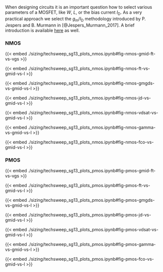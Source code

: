 When designing circuits it is an important question how to select various parameters of a MOSFET, like $W$, $L$, or the bias current $I_\mathrm{D}$. As a very practical approach we select the $g_\mathrm{m}/I_\mathrm{D}$ methodology introduced by P. Jespers and B. Murmann in [@Jespers_Murmann_2017]. A brief introduction is available [here](https://github.com/iic-jku/analog-circuit-design/blob/main/sizing/Ref_Murmann_gmID.pdf) as well.

### NMOS

{{< embed ./sizing/techsweep_sg13_plots_nmos.ipynb#fig-nmos-gmid-ft-vs-vgs >}}

{{< embed ./sizing/techsweep_sg13_plots_nmos.ipynb#fig-nmos-ft-vs-gmid-vs-l >}}

{{< embed ./sizing/techsweep_sg13_plots_nmos.ipynb#fig-nmos-gmgds-vs-gmid-vs-l >}}

{{< embed ./sizing/techsweep_sg13_plots_nmos.ipynb#fig-nmos-jd-vs-gmid-vs-l >}}

{{< embed ./sizing/techsweep_sg13_plots_nmos.ipynb#fig-nmos-vdsat-vs-gmid-vs-l >}}

{{< embed ./sizing/techsweep_sg13_plots_nmos.ipynb#fig-nmos-gamma-vs-gmid-vs-l >}}

{{< embed ./sizing/techsweep_sg13_plots_nmos.ipynb#fig-nmos-fco-vs-gmid-vs-l >}}

### PMOS

{{< embed ./sizing/techsweep_sg13_plots_pmos.ipynb#fig-pmos-gmid-ft-vs-vgs >}}

{{< embed ./sizing/techsweep_sg13_plots_pmos.ipynb#fig-pmos-ft-vs-gmid-vs-l >}}

{{< embed ./sizing/techsweep_sg13_plots_pmos.ipynb#fig-pmos-gmgds-vs-gmid-vs-l >}}

{{< embed ./sizing/techsweep_sg13_plots_pmos.ipynb#fig-pmos-jd-vs-gmid-vs-l >}}

{{< embed ./sizing/techsweep_sg13_plots_pmos.ipynb#fig-pmos-vdsat-vs-gmid-vs-l >}}

{{< embed ./sizing/techsweep_sg13_plots_pmos.ipynb#fig-pmos-gamma-vs-gmid-vs-l >}}

{{< embed ./sizing/techsweep_sg13_plots_pmos.ipynb#fig-pmos-fco-vs-gmid-vs-l >}}
